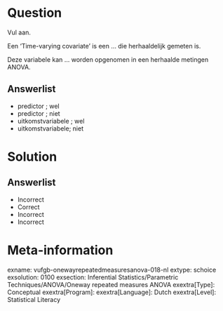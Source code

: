 Question
========
  
Vul aan.

Een ‘Time-varying covariate’ is een ... die herhaaldelijk gemeten is.

Deze variabele kan ... worden opgenomen in een herhaalde metingen ANOVA.
  
Answerlist
----------
* predictor ; wel
* predictor ; niet
* uitkomstvariabele ; wel
* uitkomstvariabele; niet

Solution
========

Answerlist
----------
* Incorrect
* Correct
* Incorrect
* Incorrect

Meta-information
================
exname: vufgb-onewayrepeatedmeasuresanova-018-nl
extype: schoice
exsolution: 0100
exsection: Inferential Statistics/Parametric Techniques/ANOVA/Oneway repeated measures ANOVA
exextra[Type]: Conceptual
exextra[Program]: 
exextra[Language]: Dutch
exextra[Level]: Statistical Literacy
